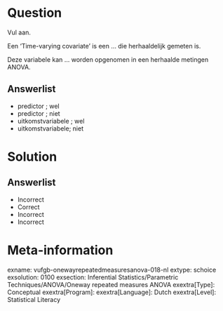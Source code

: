 Question
========
  
Vul aan.

Een ‘Time-varying covariate’ is een ... die herhaaldelijk gemeten is.

Deze variabele kan ... worden opgenomen in een herhaalde metingen ANOVA.
  
Answerlist
----------
* predictor ; wel
* predictor ; niet
* uitkomstvariabele ; wel
* uitkomstvariabele; niet

Solution
========

Answerlist
----------
* Incorrect
* Correct
* Incorrect
* Incorrect

Meta-information
================
exname: vufgb-onewayrepeatedmeasuresanova-018-nl
extype: schoice
exsolution: 0100
exsection: Inferential Statistics/Parametric Techniques/ANOVA/Oneway repeated measures ANOVA
exextra[Type]: Conceptual
exextra[Program]: 
exextra[Language]: Dutch
exextra[Level]: Statistical Literacy
